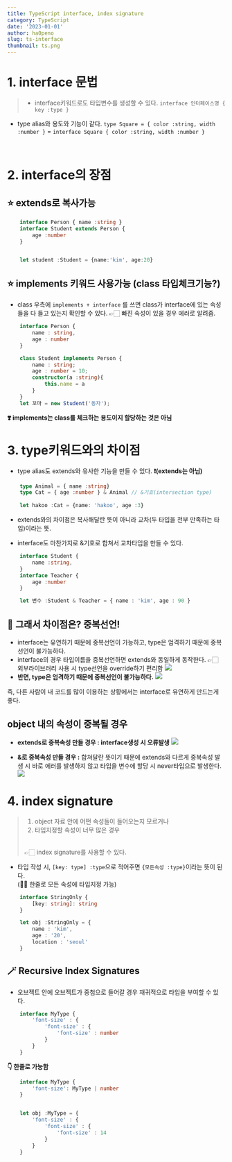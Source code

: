 ```yaml
---
title: TypeScript interface, index signature
category: TypeScript
date: '2023-01-01'
author: ha0peno
slug: ts-interface
thumbnail: ts.png
---
```


# 1. interface 문법
> - interface키워드로도 타입변수를 생성할 수 있다.
`interface 인터페이스명 { key :type }`
- type alias와 용도와 기능이 같다.
`type Square = { color :string, width :number }` 
= 
`interface Square { color :string, width :number }`

<br/>

# 2. interface의 장점
## ⭐️ extends로 복사가능
```ts
	interface Person { name :string }
	interface Student extends Person {
    	age :number
	}


	let student :Student = {name:'kim', age:20}
```

## ⭐️ implements 키워드 사용가능 (class 타입체크기능?)
- class 우측에 `implements + interface` 를 쓰면 class가 interface에 있는 속성들을 다 들고 있는지 확인할 수 있다. 
👉🏻 빠진 속성이 있을 경우 에러로 알려줌.

```ts
	interface Person {
  		name : string,
  		age : number
	}

	class Student implements Person {
  		name : string;
  		age : number = 10;
  		constructor(a :string){
    		this.name = a
  		}
	}
	let 꼬마 = new Student('동자');
```
__❣️ implements는 class를 체크하는 용도이지 할당하는 것은 아님__

# 3. type키워드와의 차이점

- type alias도 extends와 유사한 기능을 만들 수 있다. __❗️(extends는 아님)__
```ts
	type Animal = { name :string}
    type Cat = { age :number } & Animal // &기호(intersection type)
    
    let hakoo :Cat = {name: 'hakoo', age :3}
```
- extends와의 차이점은 복사해달란 뜻이 아니라 교차(두 타입을 전부 만족하는 타입)이라는 뜻.
    

- interface도 마찬가지로 &기호로 합쳐서 교차타입을 만들 수 있다.
```ts
	interface Student {
  		name :string,
	}
	interface Teacher {
  		age :number
	}

	let 변수 :Student & Teacher = { name : 'kim', age : 90 }
```

## 🤔 그래서 차이점은? 중복선언!
- interface는 유연하기 때문에 중복선언이 가능하고, type은 엄격하기 때문에 중복선언이 불가능하다.
- interface의 경우 타입이름을 중복선언하면 extends와 동일하게 동작한다.
👉🏻 외부라이브러리 사용 시 type선언을 override하기 편리함
![](https://velog.velcdn.com/images/ha0/post/e3a03137-57fa-41a2-844d-497f4bbc832d/image.png)
- __반면, type은 엄격하기 때문에 중복선언이 불가능하다.__
![](https://velog.velcdn.com/images/ha0/post/e0e7f052-eeab-453d-b792-d1e522bd52ba/image.png)

즉, 다른 사람이 내 코드를 많이 이용하는 상황에서는 interface로 유연하게 만드는게 좋다. 

## object 내의 속성이 중복될 경우
- __extends로 중복속성 만들 경우 : interface생성 시 오류발생__
![](https://velog.velcdn.com/images/ha0/post/0df2c37d-b3ab-4ebe-a115-4c699b10760c/image.png)

- __&로 중복속성 만들 경우 :__ 합쳐달란 뜻이기 때문에 extends와 다르게 중복속성 발생 시 바로 에러를 발생하지 않고 타입을 변수에 할당 시 never타입으로 발생한다.
![](https://velog.velcdn.com/images/ha0/post/a7eedc5e-feea-41aa-bd4f-4cee3a16cb8d/image.png)




# 4. index signature
> 1. object 자료 안에 어떤 속성들이 들어오는지 모르거나
> 2. 타입지정할 속성이 너무 많은 경우 
> <br/>
> 👉🏻 index signature를 사용할 수 있다.

- 타입 작성 시, `[key: type] :type`으로 적어주면 `{모든속성 :type}`이라는 뜻이 된다.<br/>
(👏🏻 한줄로 모든 속성에 타입지정 가능)
```ts
	interface StringOnly {
  		[key: string]: string
	}

	let obj :StringOnly = {
  		name : 'kim',
  		age : '20',
  		location : 'seoul'
	}
```
## 🪄 Recursive Index Signatures
- 오브젝트 안에 오브젝트가 중첩으로 들어갈 경우 재귀적으로 타입을 부여할 수 있다.
```ts
	interface MyType {
  		'font-size' : {
    		'font-size' : {
      			'font-size' : number
    		}
       	}
  	}
```
**👇 한줄로 가눙함**
```ts
	interface MyType {
  		'font-size': MyType | number
	}


	let obj :MyType = {
  		'font-size' : {
    		'font-size' : {
      			'font-size' : 14
    		}
  		}
	}
```